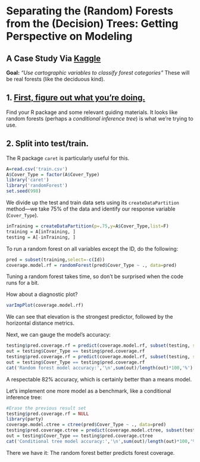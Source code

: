 Separating the (Random) Forests from the (Decision) Trees: Getting Perspective on Modeling
==========================
## A Case Study Via [Kaggle](http://www.kaggle.com)

**Goal:** *"Use cartographic variables to classify forest categories"* These will be real forests (like the deciduous kind).

## 1. [First, figure out what you're doing.](http://www.r-bloggers.com/my-intro-to-multiple-classification-with-random-forests-conditional-inference-trees-and-linear-discriminant-analysis/)
Find your R package and some relevant guiding materials. It looks like random forests (perhaps a *conditional inference tree*) is what we're trying to use.

## 2. Split into test/train.
The R package `caret` is particularly useful for this.

```r
A=read.csv('train.csv')
A$Cover_Type = factor(A$Cover_Type)
library('caret')
library('randomForest')
set.seed(998)
```
We divide up the test and train data sets using its `createDataPartition` method&#8212;we take 75% of the data and identify our response variable (`Cover_Type`).
```r
inTraining = createDataPartition(p=.75,y=A$Cover_Type,list=F)
training = A[inTraining, ]
testing = A[-inTraining, ]
```
To run a random forest on all variables except the ID, do the following:
```r
pred = subset(training,select=-c(Id))
coverage.model.rf = randomForest(pred$Cover_Type ~ ., data=pred)
```
Tuning a random forest takes time, so don't be surprised when the code runs for a bit.

How about a diagnostic plot?

```r
varImpPlot(coverage.model.rf)
```
We can see that elevation is the strongest predictor, followed by the horizontal distance metrics.

Next, we can gauge the model's accuracy:
```r
testing$pred.coverage.rf = predict(coverage.model.rf, subset(testing, select=-c(Cover_Type,Id)))
out = testing$Cover_Type == testing$pred.coverage.rf
testing$pred.coverage.rf = predict(coverage.model.rf, subset(testing, select=-c(Cover_Type,Id)))
out = testing$Cover_Type == testing$pred.coverage.rf
cat('Random forest model accuracy:','\n',sum(out)/length(out)*100,'%')
```
A respectable 82% accuracy, which is certainly better than a means model.

Let's implement one more model as a benchmark, like a conditional inference tree:
```r
#Erase the previous result set
testing$pred.coverage.rf = NULL
library(party)
coverage.model.ctree = ctree(pred$Cover_Type ~ ., data=pred)
testing$pred.coverage.ctree = predict(coverage.model.ctree, subset(testing, select=-c(Cover_Type,Id)))
out = testing$Cover_Type == testing$pred.coverage.ctree
cat('Conditional tree model accuracy:','\n',sum(out)/length(out)*100,'%')
```

There we have it: The random forest better predicts forest coverage.
